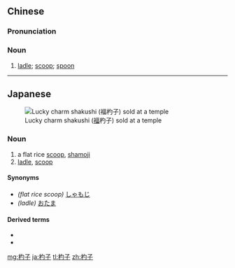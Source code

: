 ==Chinese==
{{zh-forms}}

===Pronunciation===
{{zh-pron
|m=sháozi
|cat=n
}}

===Noun===
{{zh-noun}}

# [[ladle]]; [[scoop]]; [[spoon]] {{zh-mw|把}}

----

==Japanese==
{{ja-kanjitab|杓|子}}
[[Image:Fukusyakushi01.JPG|thumb|Lucky charm shakushi ([[福]]杓子) sold at a temple]]

===Noun===
{{ja-noun|しゃくし}}

# a flat rice [[scoop]], [[shamoji]]
# [[ladle]], [[scoop]]

====Synonyms====
* ''(flat rice scoop)'' [[しゃもじ]]
* ''(ladle)'' [[おたま]]

====Derived terms====
* {{l|ja|網杓子}}
* {{l|ja|猫も杓子も}}

[[mg:杓子]]
[[ja:杓子]]
[[tl:杓子]]
[[zh:杓子]]